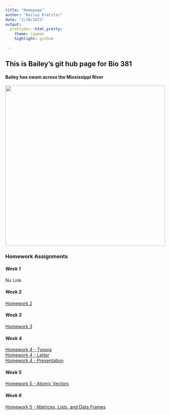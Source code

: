 ```yaml
---
title: "Homepage"
author: "Bailey Kretzler"
date: "2/10/2021"
output: 
  prettydoc::html_pretty:
    theme: cayman
    highlight: github

---
```


## This is Bailey's git hub page for Bio 381

#### Bailey has swam across the Mississippi River


<img src="Riverswim.png" width = "500" height ="500" />


### **Homework Assignments**


#### *Week 1*  
No Link


#### *Week 2*   
[Homework 2](HW2.html)


#### *Week 3*   
[Homework 3](HW3_BMK.html)


#### *Week 4*   
[Homework 4 - Typora](HW4_stuff.html)  
[Homework 4 - Letter](01_UVM_Letter_TEMPLATE.Rnw)  
[Homework 4 - Presentation](01_Beamer_TEMPLATE.Rnw) 


#### *Week 5*   
[Homework 5 - Atomic Vectors](HW_5.html)  


#### *Week 6*   
[Homework 5 - Matrices, Lists, and Data Frames](HW6.html)  

